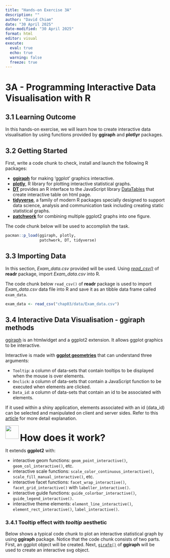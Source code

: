 ```yaml
---
title: "Hands-on Exercise 3A"
description: ""
author: "David Chiam"
date: "30 April 2025"
date-modified: "30 April 2025"
format: html
editor: visual
execute: 
  eval: true
  echo: true
  warning: false
  freeze: true
---
```


# **3A - Programming Interactive Data Visualisation with R**

## **3.1 Learning Outcome**

In this hands-on exercise, we will learn how to create interactive data visualisation by using functions provided by **ggiraph** and **plotlyr** packages.

## **3.2 Getting Started**

First, write a code chunk to check, install and launch the following R packages:

-   [**ggiraph**](https://davidgohel.github.io/ggiraph/) for making ‘ggplot’ graphics interactive.
-   [**plotly**](https://plotly.com/r/), R library for plotting interactive statistical graphs.
-   [**DT**](https://rstudio.github.io/DT/) provides an R interface to the JavaScript library [DataTables](https://datatables.net/) that create interactive table on html page.
-   [**tidyverse**](https://www.tidyverse.org/), a family of modern R packages specially designed to support data science, analysis and communication task including creating static statistical graphs.
-   [**patchwork**](https://patchwork.data-imaginist.com/) for combining multiple ggplot2 graphs into one figure.

The code chunk below will be used to accomplish the task.

```r
pacman::p_load(ggiraph, plotly, 
               patchwork, DT, tidyverse) 
```

## **3.3 Importing Data**

In this section, *Exam_data.csv* provided will be used. Using [*read_csv()*](https://readr.tidyverse.org/reference/read_delim.html) of **readr** package, import *Exam_data.csv* into R.

The code chunk below `read_csv()` of **readr** package is used to import *Exam_data.csv* data file into R and save it as an tibble data frame called `exam_data`.

```r
exam_data <- read_csv("chap03/data/Exam_data.csv")
```

## **3.4 Interactive Data Visualisation - ggiraph methods**

[ggiraph](https://davidgohel.github.io/ggiraph/index.html) is an htmlwidget and a ggplot2 extension. It allows ggplot graphics to be interactive.

Interactive is made with [**ggplot geometries**](https://davidgohel.github.io/ggiraph/reference/index.html#section-interactive-geometries) that can understand three arguments:

-   `Tooltip`: a column of data-sets that contain tooltips to be displayed when the mouse is over elements.
-   `Onclick`: a column of data-sets that contain a JavaScript function to be executed when elements are clicked.
-   `Data_id`: a column of data-sets that contain an id to be associated with elements.

If it used within a shiny application, elements associated with an id (data_id) can be selected and manipulated on client and server sides. Refer to this [article](https://www.ardata.fr/ggiraph-book/selections.html) for more detail explanation.

::: How-Does-it-Work
![](/Images/teacher.png){width="42"} <span style="font-size: 30px; vertical-align: middle;"><strong>How does it work?</strong></span>

It extends **ggplot2** with:

-   interactive geom functions: `geom_point_interactive()`, `geom_col_interactive()`, etc.
-   interactive scale functions: `scale_color_continuous_interactive()`, `scale_fill_manual_interactive()`, etc.
-   interactive facet functions: `facet_wrap_interactive()`, `facet_grid_interactive()` with `labeller_interactive()`.
-   interactive guide functions: `guide_colorbar_interactive()`, `guide_legend_interactive()`.
-   interactive theme elements: `element_line_interactive()`, `element_rect_interactive()`, `label_interactive()`.
:::

### **3.4.1 Tooltip effect with *tooltip* aesthetic**

Below shows a typical code chunk to plot an interactive statistical graph by using **ggiraph** package. Notice that the code chunk consists of two parts. First, an ggplot object will be created. Next, [`girafe()`](https://davidgohel.github.io/ggiraph/reference/girafe.html) of **ggiraph** will be used to create an interactive svg object.
